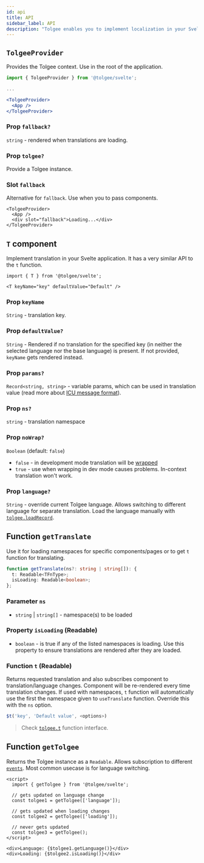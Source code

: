 ```yaml
---
id: api
title: API
sidebar_label: API
description: "Tolgee enables you to implement localization in your Svelte application with ease. You can integrate Tolgee in your Svelte application using Tolgee's integration library for Svelte. Learn about TolgeeProvider, T-component, and other APIs."
---
```


## `TolgeeProvider`

Provides the Tolgee context. Use in the root of the application.

```jsx
import { TolgeeProvider } from '@tolgee/svelte';

...

<TolgeeProvider>
  <App />
</TolgeeProvider>
```

### Prop `fallback?`

`string` - rendered when translations are loading.

### Prop `tolgee?`

Provide a Tolgee instance.

### Slot `fallback`

Alternative for `fallback`. Use when you to pass components.

```svelte
<TolgeeProvider>
  <App />
  <div slot="fallback">Loading...</div>
</TolgeeProvider>
```

## `T` component

Implement translation in your Svelte application. It has a very similar API to the `t` function.

```svelte
import { T } from '@tolgee/svelte';

<T keyName="key" defaultValue="Default" />
```

### Prop `keyName`

`String` - translation key.

### Prop `defaultValue?`

`String` - Rendered if no translation for the specified key (in neither the selected language nor the base language) is present. If not provided, `keyName` gets rendered instead.

### Prop `params?`

`Record<string, string>` - variable params, which can be used in translation value
(read more about [ICU message format](/platform/translation_process/icu_message_format)).

### Prop `ns?`

`string` - translation namespace

### Prop `noWrap?`

`Boolean` (default: `false`)

- `false` - in development mode translation will be [wrapped](/wrapping.mdx)
- `true` - use when wrapping in dev mode causes problems. In-context translation won't work.

### Prop `language?`

`String` - override current Tolgee language. Allows switching to different language for separate translation. Load the language manually with [`tolgee.loadRecord`](/api/core_package/tolgee.mdx#loadrecord).

## Function `getTranslate`

Use it for loading namespaces for specific components/pages or to get `t` function for translating.

```ts
function getTranslate(ns?: string | string[]): {
  t: Readable<TFnType>;
  isLoading: Readable<boolean>;
};
```

### Parameter `ns`

- `string` | `string[]` - namespace(s) to be loaded

### Property `isLoading` (Readable)

- `boolean` - is true if any of the listed namespaces is loading. Use this property to ensure translations are rendered after they are loaded.

### Function `t` (Readable)

Returns requested translation and also subscribes component to translation/language changes. Component will be re-rendered every time translation changes. If used with namespaces, `t` function will automatically use the first the namespace given to `useTranslate` function. Override this with the `ns` option.

```ts
$t('key', 'Default value', <options>)
```

> Check [`tolgee.t`](/api/core_package/tolgee.mdx#t) function interface.

## Function `getTolgee`

Returns the Tolgee instance as a `Readable`. Allows subscription to different [`events`](/api/core_package/events.mdx). Most common usecase is for language switching.

```svelte
<script>
  import { getTolgee } from '@tolgee/svelte';

  // gets updated on language change
  const tolgee1 = getTolgee(['language']);

  // gets updated when loading changes
  const tolgee2 = getTolgee(['loading']);

  // never gets updated
  const tolgee3 = getTolgee();
</script>

<div>Language: {$tolgee1.getLanguage()}</div>
<div>Loading: {$tolgee2.isLoading()}</div>
```
